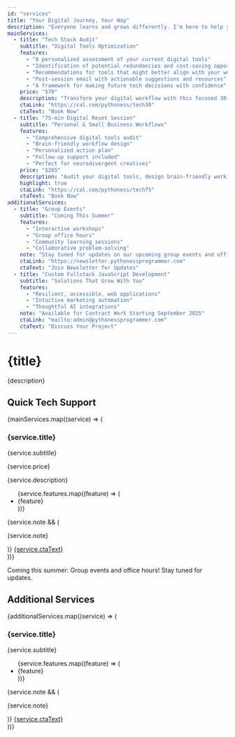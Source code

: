 ```yaml
---
id: "services"
title: "Your Digital Journey, Your Way"
description: "Everyone learns and grows differently. I'm here to help you discover your own path to digital confidence, with a healthy dose of humor and zero judgment along the way."
mainServices:
  - title: "Tech Stack Audit"
    subtitle: "Digital Tools Optimization"
    features:
      - "A personalized assessment of your current digital tools"
      - "Identification of potential redundancies and cost-saving opportunities"
      - "Recommendations for tools that might better align with your workflow"
      - "Post-session email with actionable suggestions and resources"
      - "A framework for making future tech decisions with confidence"
    price: "$70"
    description: "Transform your digital workflow with this focused 30-minute consultation (over Zoom) where we'll examine your current tech stack, identify redundancies, and discover opportunities for simplification. I'll help you evaluate which tools truly serve your needs and which might be creating unnecessary friction in your day-to-day operations."
    ctaLink: "https://cal.com/pythoness/tech30"
    ctaText: "Book Now"
  - title: "75-min Digital Reset Session"
    subtitle: "Personal & Small Business Workflows"
    features:
      - "Comprehensive digital tools audit"
      - "Brain-friendly workflow design"
      - "Personalized action plan"
      - "Follow-up support included"
      - "Perfect for neurodivergent creatives"
    price: "$265"
    description: "Audit your digital tools, design brain-friendly workflows, and get a personalized action plan to reduce overwhelm and boost efficiency. Perfect for neurodivergent creatives and small businesses. Includes follow-up support."
    highlight: true
    ctaLink: "https://cal.com/pythoness/tech75"
    ctaText: "Book Now"
additionalServices:
  - title: "Group Events"
    subtitle: "Coming This Summer"
    features:
      - "Interactive workshops"
      - "Group office hours"
      - "Community learning sessions"
      - "Collaborative problem-solving"
    note: "Stay tuned for updates on our upcoming group events and office hours!"
    ctaLink: "https://newsletter.pythonessprogrammer.com"
    ctaText: "Join Newsletter for Updates"
  - title: "Custom Fullstack JavaScript Development"
    subtitle: "Solutions That Grow With You"
    features:
      - "Resilient, accessible, web applications"
      - "Intuitive marketing automation"
      - "Thoughtful AI integrations"
    note: "Available for Contract Work Starting September 2025"
    ctaLink: "mailto:admin@pythonessprogrammer.com"
    ctaText: "Discuss Your Project"
---
```


# {title}

{description}

## Quick Tech Support

<div className="grid grid-cols-1 md:grid-cols-2 gap-8">
{mainServices.map((service) => (
  <div key={service.title} className={`relative bg-white/5 backdrop-blur-sm rounded-2xl p-8 border border-white/10 shadow-2xl ${service.highlight ? 'ring-2 ring-brand-green-accent' : ''}`}>
    <h3 className="text-2xl font-display mb-3 text-brand-cream">{service.title}</h3>
    <p className="text-brand-cream/90 mb-6">{service.subtitle}</p>
    <p className="text-3xl font-display mb-6 text-brand-green-accent">{service.price}</p>
    <p className="text-sm text-brand-cream/80 mb-6">{service.description}</p>
    <ul className="space-y-3 mb-6">
      {service.features.map((feature) => (
        <li key={feature} className="flex items-center space-x-3 text-brand-cream/90">
          <span className="flex-shrink-0 w-1.5 h-1.5 rounded-full bg-brand-green-accent"></span>
          <span>{feature}</span>
        </li>
      ))}
    </ul>
    {service.note && (
      <p className="text-sm text-brand-cream/80 italic mb-6">{service.note}</p>
    )}
    <a 
      href={service.ctaLink}
      target="_blank"
      className="inline-block w-full text-center bg-brand-green-accent text-white px-6 py-3 rounded-lg hover:bg-opacity-90 transition-all duration-300 transform hover:scale-105 hover:shadow-lg shadow-brand-green-accent/20"
    >
      {service.ctaText}
    </a>
  </div>
))}
</div>

<p className="text-center text-brand-cream/80 mt-8 text-sm">
  Coming this summer: Group events and office hours! Stay tuned for updates.
</p>

## Additional Services

<div className="grid grid-cols-1 md:grid-cols-2 gap-8 mt-16">
{additionalServices.map((service) => (
  <div key={service.title} className="bg-white/5 backdrop-blur-sm rounded-2xl p-8 border border-white/10 shadow-2xl">
    <h3 className="text-2xl font-display mb-3 text-brand-cream">{service.title}</h3>
    <p className="text-brand-cream/90 mb-6">{service.subtitle}</p>
    <ul className="space-y-3 mb-6">
      {service.features.map((feature) => (
        <li key={feature} className="flex items-center space-x-3 text-brand-cream/90">
          <span className="flex-shrink-0 w-1.5 h-1.5 rounded-full bg-brand-green-accent"></span>
          <span>{feature}</span>
        </li>
      ))}
    </ul>
    {service.note && (
      <p className="text-sm text-brand-cream/80 italic mb-6">{service.note}</p>
    )}
    <a 
      href={service.ctaLink}
      target={service.ctaLink.startsWith('http') ? '_blank' : undefined}
      className="inline-block w-full text-center bg-brand-green-accent text-white px-6 py-3 rounded-lg hover:bg-opacity-90 transition-all duration-300 transform hover:scale-105 hover:shadow-lg shadow-brand-green-accent/20"
    >
      {service.ctaText}
    </a>
  </div>
))}
</div> 